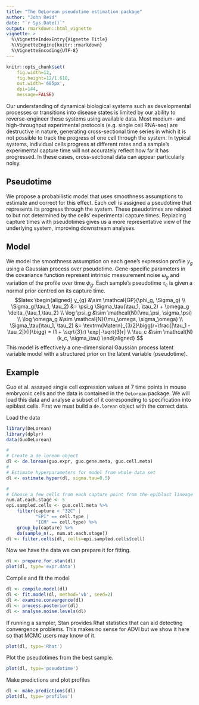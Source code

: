 ```yaml
---
title: "The DeLorean pseudotime estimation package"
author: "John Reid"
date: "`r Sys.Date()`"
output: rmarkdown::html_vignette
vignette: >
  %\VignetteIndexEntry{Vignette Title}
  %\VignetteEngine{knitr::rmarkdown}
  %\VignetteEncoding{UTF-8}
---
```


```r
knitr::opts_chunk$set(
    fig.width=12,
    fig.height=12/1.618,
    out.width='685px',
    dpi=144,
    message=FALSE)
```

Our understanding of dynamical biological systems such as developmental
processes or transitions into disease states is limited by our ability to
reverse-engineer these systems using available data.  Most medium- and
high-throughput experimental protocols (e.g. single cell RNA-seq) are
destructive in nature, generating cross-sectional time series in which it
is not possible to track the progress of one cell through the system.  In
typical systems, individual cells progress at different rates and a
sample's experimental capture time will not accurately reflect how far it
has progressed. In these cases, cross-sectional data can appear
particularly noisy.

## Pseudotime

We propose a probabilistic model that uses smoothness assumptions to
estimate and correct for this effect.  Each cell is assigned a pseudotime
that represents its progress through the system.  These pseudotimes are
related to but not determined by the cells' experimental capture times.
Replacing capture times with pseudotimes gives us a more representative
view of the underlying system, improving downstream analyses.

## Model

We model the smoothness assumption on each gene's expression profile $y_g$
using a Gaussian process over pseudotime. Gene-specific parameters in the
covariance function represent intrinsic measurement noise $\omega_g$
and variation of the profile over time $\psi_g$. Each sample's
pseudotime $\tau_c$ is given a normal prior centred on its capture time.
$$latex
\begin{aligned}
    y_{g} &\sim \mathcal{GP}(\phi_g, \Sigma_g) \\
    \Sigma_g(\tau_1, \tau_2)
    &= \psi_g \Sigma_\tau(\tau_1, \tau_2)
        + \omega_g \delta_{\tau_1,\tau_2} \\
    \log \psi_g &\sim \mathcal{N}(\mu_\psi, \sigma_\psi) \\
    \log \omega_g &\sim \mathcal{N}(\mu_\omega, \sigma_\omega) \\
    \Sigma_\tau(\tau_1, \tau_2)
        &= \textrm{Matern}_{3/2}\bigg(r=\frac{|\tau_1 - \tau_2|}{l}\bigg)
        = (1 + \sqrt{3}r) \exp[-\sqrt{3}r] \\
    \tau_c &\sim \mathcal{N}(k_c, \sigma_\tau)
\end{aligned}
$$
This model is effectively a one-dimensional Gaussian process latent
variable model with a structured prior on the latent variable (pseudotime).


## Example

Guo et al. assayed single cell expression values at 7 time points in mouse
embryonic cells and the data is contained in the `DeLorean` package.
We will load this data and analyse a subset of it corresponding to specification
into epiblast cells. First we must build a `de.lorean` object with the correct
data.

Load the data
```r
library(DeLorean)
library(dplyr)
data(GuoDeLorean)
```

```r
#
# Create a de.lorean object
dl <- de.lorean(guo.expr, guo.gene.meta, guo.cell.meta)
#
# Estimate hyperparameters for model from whole data set
dl <- estimate.hyper(dl, sigma.tau=0.5)
```

```r
#
# Choose a few cells from each capture point from the epiblast lineage
num.at.each.stage <- 5
epi.sampled.cells <- guo.cell.meta %>%
    filter(capture < "32C" |
           "EPI" == cell.type |
           "ICM" == cell.type) %>%
    group_by(capture) %>%
    do(sample_n(., num.at.each.stage))
dl <- filter.cells(dl, cells=epi.sampled.cells$cell)
```

Now we have the data we can prepare it for fitting.
```r
dl <- prepare.for.stan(dl)
plot(dl, type='expr.data')
```

Compile and fit the model
```r
dl <- compile.model(dl)
dl <- fit.model(dl, method='vb', seed=2)
dl <- examine.convergence(dl)
dl <- process.posterior(dl)
dl <- analyse.noise.levels(dl)
```

If running a sampler, Stan provides Rhat statistics that can aid detecting
convergence problems. This makes no sense for ADVI but we show it here
so that MCMC users may know of it.
```r
plot(dl, type='Rhat')
```

Plot the pseudotimes from the best sample.
```r
plot(dl, type='pseudotime')
```

Make predictions and plot profiles
```r
dl <- make.predictions(dl)
plot(dl, type='profiles')
```
